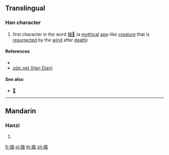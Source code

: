 ==Translingual==

===Han character===
{{Han char|rn=94|rad=犬|as=09|sn=12|four=47210|canj=KHHNI}}

# first character in the word [[猦𤝕]] (a [[mythical]] [[ape]]-like [[creature]] that is [[resurrect]]ed by the [[wind]] after [[death]])

====References====
* {{Han ref|kx=0714.150|dkj=20522|dj=1126.140|hdz=21359.030|uh=7326|ud=29478|bh=DA76|bd=55926}}
* [http://www.zdic.net/zd/zi/ZdicE7Zdic8CZdicA6.htm zdic.net (Han Dian)]

====See also====
* [[𤝕]]

----

==Mandarin==

===Hanzi===
{{cmn-hanzi|pin=[[fēng]] ([[feng1]])|wg=feng<sup>1</sup>}}

# {{defn|lang=cmn|sort=犬09}}

[[fr:猦]]
[[pl:猦]]
[[th:猦]]
[[zh:猦]]